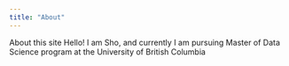 ```yaml
---
title: "About"
---
```


About this site
Hello! I am Sho, and currently I am pursuing Master of Data Science program at the University of British Columbia
